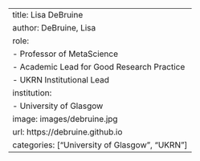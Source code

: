 ---
title: Lisa DeBruine
author: DeBruine, Lisa
role: 
  - Professor of MetaScience
  - Academic Lead for Good Research Practice
  - UKRN Institutional Lead
institution: 
  - University of Glasgow
image: images/debruine.jpg
url: https://debruine.github.io
categories: ["University of Glasgow", "UKRN"]
---